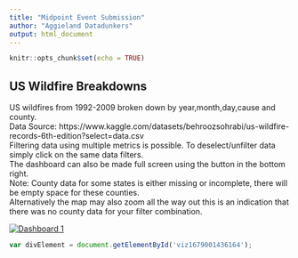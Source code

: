 ---
title: "Midpoint Event Submission"
author: "Aggieland Datadunkers"
output: html_document
---

```{r setup, include=FALSE}
knitr::opts_chunk$set(echo = TRUE)
```

## US Wildfire Breakdowns
US wildfires from 1992-2009 broken down by year,month,day,cause and county.<br>
Data Source: https://www.kaggle.com/datasets/behroozsohrabi/us-wildfire-records-6th-edition?select=data.csv <br>
Filtering data using multiple metrics is possible. To deselect/unfilter data simply click on the same data filters.<br>
The dashboard can also be made full screen using the button in the bottom right.<br>
Note: County data for some states is either missing or incomplete, there will be empty space for these counties.<br>
Alternatively the map may also zoom all the way out this is an indication that there was no county data for your filter combination.<br>

<div class='tableauPlaceholder' id='viz1679001436164' style='position: relative'><noscript><a href='#'><img alt='Dashboard 1 ' src='https:&#47;&#47;public.tableau.com&#47;static&#47;images&#47;do&#47;doi&#47;Dashboard1&#47;1_rss.png' style='border: none' /></a></noscript><object class='tableauViz'  style='display:none;'><param name='host_url' value='https%3A%2F%2Fpublic.tableau.com%2F' /> <param name='embed_code_version' value='3' /> <param name='site_root' value='' /><param name='name' value='doi&#47;Dashboard1' /><param name='tabs' value='no' /><param name='toolbar' value='yes' /><param name='static_image' value='https:&#47;&#47;public.tableau.com&#47;static&#47;images&#47;do&#47;doi&#47;Dashboard1&#47;1.png' /> <param name='animate_transition' value='yes' /><param name='display_static_image' value='yes' /><param name='display_spinner' value='yes' /><param name='display_overlay' value='yes' /><param name='display_count' value='yes' />
<param name='language' value='en-US' /><param name='filter' value='publish=yes' /></object></div>                

<script type='text/javascript'>                    
var divElement = document.getElementById('viz1679001436164');                    var vizElement = divElement.getElementsByTagName('object')[0];                    if ( divElement.offsetWidth > 800 ) { vizElement.style.width='1000px';vizElement.style.height='827px';} else if ( divElement.offsetWidth > 500 ) { vizElement.style.width='1000px';vizElement.style.height='827px';} else { vizElement.style.width='100%';vizElement.style.height='1377px';}                     var scriptElement = document.createElement('script');                    scriptElement.src = 'https://public.tableau.com/javascripts/api/viz_v1.js';                    vizElement.parentNode.insertBefore(scriptElement, vizElement);                
</script>


```{js,embedcode,echo=FALSE}
var divElement = document.getElementById('viz1679001436164');                    var vizElement = divElement.getElementsByTagName('object')[0];                    if ( divElement.offsetWidth > 800 ) { vizElement.style.width='1000px';vizElement.style.height='827px';} else if ( divElement.offsetWidth > 500 ) { vizElement.style.width='1000px';vizElement.style.height='827px';} else { vizElement.style.width='100%';vizElement.style.height='1377px';}                     var scriptElement = document.createElement('script');                    scriptElement.src = 'https://public.tableau.com/javascripts/api/viz_v1.js';                    vizElement.parentNode.insertBefore(scriptElement, vizElement);      
```
